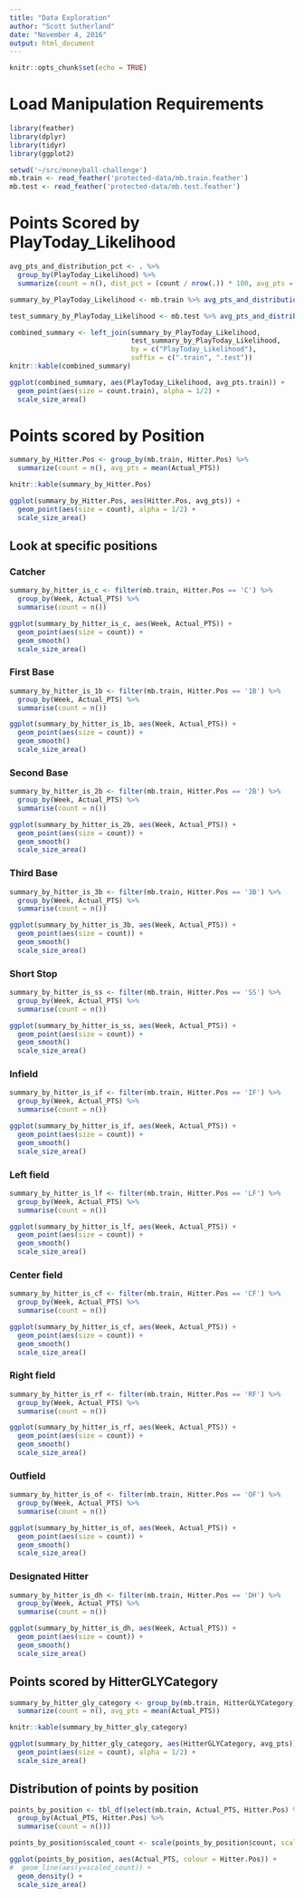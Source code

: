 ```yaml
---
title: "Data Exploration"
author: "Scott Sutherland"
date: "November 4, 2016"
output: html_document
---
```


```r
knitr::opts_chunk$set(echo = TRUE)
```

# Load Manipulation Requirements

```r
library(feather)
library(dplyr)
library(tidyr)
library(ggplot2)

setwd('~/src/moneyball-challenge')
mb.train <- read_feather('protected-data/mb.train.feather')
mb.test <- read_feather('protected-data/mb.test.feather')
```

# Points Scored by PlayToday_Likelihood

```r
avg_pts_and_distribution_pct <- . %>%
  group_by(PlayToday_Likelihood) %>%
  summarize(count = n(), dist_pct = (count / nrow(.)) * 100, avg_pts = mean(Actual_PTS))

summary_by_PlayToday_Likelihood <- mb.train %>% avg_pts_and_distribution_pct()

test_summary_by_PlayToday_Likelihood <- mb.test %>% avg_pts_and_distribution_pct()

combined_summary <- left_join(summary_by_PlayToday_Likelihood,
                              test_summary_by_PlayToday_Likelihood,
                              by = c("PlayToday_Likelihood"),
                              suffix = c(".train", ".test"))
knitr::kable(combined_summary)

ggplot(combined_summary, aes(PlayToday_Likelihood, avg_pts.train)) +
  geom_point(aes(size = count.train), alpha = 1/2) +
  scale_size_area()
```

# Points scored by Position

```r
summary_by_Hitter.Pos <- group_by(mb.train, Hitter.Pos) %>%
  summarize(count = n(), avg_pts = mean(Actual_PTS))

knitr::kable(summary_by_Hitter.Pos)

ggplot(summary_by_Hitter.Pos, aes(Hitter.Pos, avg_pts)) +
  geom_point(aes(size = count), alpha = 1/2) +
  scale_size_area()
```

## Look at specific positions

### Catcher

```r
summary_by_hitter_is_c <- filter(mb.train, Hitter.Pos == 'C') %>%
  group_by(Week, Actual_PTS) %>%
  summarise(count = n())

ggplot(summary_by_hitter_is_c, aes(Week, Actual_PTS)) +
  geom_point(aes(size = count)) +
  geom_smooth()
  scale_size_area()

```

### First Base

```r
summary_by_hitter_is_1b <- filter(mb.train, Hitter.Pos == '1B') %>%
  group_by(Week, Actual_PTS) %>%
  summarise(count = n())

ggplot(summary_by_hitter_is_1b, aes(Week, Actual_PTS)) +
  geom_point(aes(size = count)) +
  geom_smooth()
  scale_size_area()

```

### Second Base

```r
summary_by_hitter_is_2b <- filter(mb.train, Hitter.Pos == '2B') %>%
  group_by(Week, Actual_PTS) %>%
  summarise(count = n())

ggplot(summary_by_hitter_is_2b, aes(Week, Actual_PTS)) +
  geom_point(aes(size = count)) +
  geom_smooth()
  scale_size_area()

```

### Third Base

```r
summary_by_hitter_is_3b <- filter(mb.train, Hitter.Pos == '3B') %>%
  group_by(Week, Actual_PTS) %>%
  summarise(count = n())

ggplot(summary_by_hitter_is_3b, aes(Week, Actual_PTS)) +
  geom_point(aes(size = count)) +
  geom_smooth()
  scale_size_area()

```

### Short Stop

```r
summary_by_hitter_is_ss <- filter(mb.train, Hitter.Pos == 'SS') %>%
  group_by(Week, Actual_PTS) %>%
  summarise(count = n())

ggplot(summary_by_hitter_is_ss, aes(Week, Actual_PTS)) +
  geom_point(aes(size = count)) +
  geom_smooth()
  scale_size_area()

```

### Infield

```r
summary_by_hitter_is_if <- filter(mb.train, Hitter.Pos == 'IF') %>%
  group_by(Week, Actual_PTS) %>%
  summarise(count = n())

ggplot(summary_by_hitter_is_if, aes(Week, Actual_PTS)) +
  geom_point(aes(size = count)) +
  geom_smooth()
  scale_size_area()

```

### Left field

```r
summary_by_hitter_is_lf <- filter(mb.train, Hitter.Pos == 'LF') %>%
  group_by(Week, Actual_PTS) %>%
  summarise(count = n())

ggplot(summary_by_hitter_is_lf, aes(Week, Actual_PTS)) +
  geom_point(aes(size = count)) +
  geom_smooth()
  scale_size_area()

```

### Center field

```r
summary_by_hitter_is_cf <- filter(mb.train, Hitter.Pos == 'CF') %>%
  group_by(Week, Actual_PTS) %>%
  summarise(count = n())

ggplot(summary_by_hitter_is_cf, aes(Week, Actual_PTS)) +
  geom_point(aes(size = count)) +
  geom_smooth()
  scale_size_area()

```

### Right field

```r
summary_by_hitter_is_rf <- filter(mb.train, Hitter.Pos == 'RF') %>%
  group_by(Week, Actual_PTS) %>%
  summarise(count = n())

ggplot(summary_by_hitter_is_rf, aes(Week, Actual_PTS)) +
  geom_point(aes(size = count)) +
  geom_smooth()
  scale_size_area()

```

### Outfield

```r
summary_by_hitter_is_of <- filter(mb.train, Hitter.Pos == 'OF') %>%
  group_by(Week, Actual_PTS) %>%
  summarise(count = n())

ggplot(summary_by_hitter_is_of, aes(Week, Actual_PTS)) +
  geom_point(aes(size = count)) +
  geom_smooth()
  scale_size_area()

```

### Designated Hitter

```r
summary_by_hitter_is_dh <- filter(mb.train, Hitter.Pos == 'DH') %>%
  group_by(Week, Actual_PTS) %>%
  summarise(count = n())

ggplot(summary_by_hitter_is_dh, aes(Week, Actual_PTS)) +
  geom_point(aes(size = count)) +
  geom_smooth()
  scale_size_area()

```

## Points scored by HitterGLYCategory

```r
summary_by_hitter_gly_category <- group_by(mb.train, HitterGLYCategory) %>%
  summarize(count = n(), avg_pts = mean(Actual_PTS))

knitr::kable(summary_by_hitter_gly_category)

ggplot(summary_by_hitter_gly_category, aes(HitterGLYCategory, avg_pts)) +
  geom_point(aes(size = count), alpha = 1/2) +
  scale_size_area()
```

## Distribution of points by position

```r
points_by_position <- tbl_df(select(mb.train, Actual_PTS, Hitter.Pos) %>%
  group_by(Actual_PTS, Hitter.Pos) %>%
  summarise(count = n()))

points_by_position$scaled_count <- scale(points_by_position$count, scale = TRUE)

ggplot(points_by_position, aes(Actual_PTS, colour = Hitter.Pos)) +
#  geom_line(aes(y=scaled_count)) +
  geom_density() +
  scale_size_area()
```
